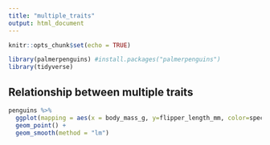 ```yaml
---
title: "multiple_traits"
output: html_document
---
```


```r
knitr::opts_chunk$set(echo = TRUE)
```

```r
library(palmerpenguins) #install.packages("palmerpenguins")
library(tidyverse)
```

## Relationship between multiple traits

```r
penguins %>%
  ggplot(mapping = aes(x = body_mass_g, y=flipper_length_mm, color=species)) +
  geom_point() +
  geom_smooth(method = "lm")
```



